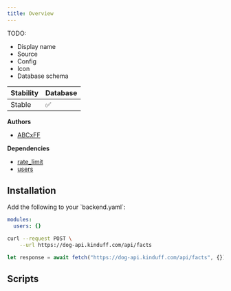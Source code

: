 ```yaml
---
title: Overview
---
```


TODO:

- Display name
- Source
- Config
- Icon
- Database schema

| Stability     | Database     |
| ------------- | ------------ |
| Stable | ✅ |

**Authors**

- [ABCxFF](https://github.com/ABCxFF)

**Dependencies**

- [rate_limit](/modules/rate_limit/introduction)
- [users](/modules/users/introduction)

## Installation

<Steps>
<Step title="Update config">
Add the following to your `backend.yaml`:

```yaml
modules:
  users: {}

```

</Step>
<Step title="Call scripts">
<CodeGroup>

```bash curl
curl --request POST \
    --url https://dog-api.kinduff.com/api/facts
```

```typescript TypeScript
let response = await fetch("https://dog-api.kinduff.com/api/facts", {});
```

</CodeGroup>
</Step>
</Steps>

## Scripts

<CardGroup>
  <Card title="deposit" href="/modules/currency/scripts/deposit" />
<Card title="withdraw" href="/modules/currency/scripts/withdraw" />
<Card title="get_balance" href="/modules/currency/scripts/get_balance" />
<Card title="set_balance" href="/modules/currency/scripts/set_balance" />
<Card title="get_balance_by_token" href="/modules/currency/scripts/get_balance_by_token" />
</CardGroup>
